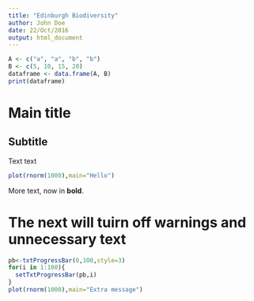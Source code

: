 ```yaml
---
title: "Edinburgh Biodiversity"
author: John Doe
date: 22/Oct/2016
output: html_document
---
```



```r
A <- c("a", "a", "b", "b")
B <- c(5, 10, 15, 20)
dataframe <- data.frame(A, B)
print(dataframe)
```


# Main title
## Subtitle
Text text

```r
plot(rnorm(1000),main="Hello")
```

More text, now in **bold**.

# The next will tuirn off warnings and unnecessary text
```r
pb<-txtProgressBar(0,100,style=3)
for(i in 1:100){
  setTxtProgressBar(pb,i)
}
plot(rnorm(1000),main="Extra message")
```


